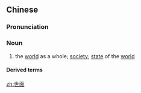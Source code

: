 ==Chinese==
{{zh-forms}}

===Pronunciation===
{{zh-pron
|m=shìmiàn
|c=sai3 min6
|mn=qz,xm:sè-bīn/zz:sì-biān
|cat=n
}}

===Noun===
{{zh-noun}}

# the [[world]] as a whole; [[society]]; [[state]] of the [[world]]

====Derived terms====
{{zh-der|沒見過世面}}

[[zh:世面]]